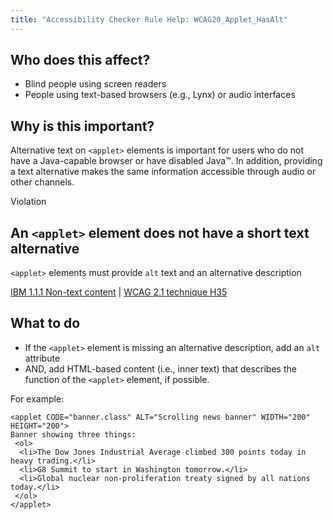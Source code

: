 ```yaml
---
title: "Accessibility Checker Rule Help: WCAG20_Applet_HasAlt"
---
```


<div className="toolHelp">
<Row>
<Column colLg={5} colMd={3} colSm={4} className="toolLeft">

## Who does this affect?

* Blind people using screen readers
* People using text-based browsers (e.g., Lynx) or audio interfaces

## Why is this important?

Alternative text on `<applet>` elements is important for users who do not have a Java-capable browser or have disabled Java™. In addition, providing a text alternative makes the same information accessible through audio or other channels.

</Column>
<Column colLg={11} colMd={5} colSm={4} className="toolMain">

<div className="level-violation">
Violation
</div>

## An `<applet>` element does not have a short text alternative
`<applet>` elements must provide `alt` text and an alternative description

[IBM 1.1.1 Non-text content](http://www.ibm.com/able/guidelines/ci162/non_text_content.html) | [WCAG 2.1 technique H35](https://www.w3.org/TR/WCAG20-TECHS/H35)

<div id="elementLocation">
</div>

## What to do

* If the `<applet>` element is missing an alternative description, add an `alt` attribute
* AND, add HTML-based content (i.e., inner text) that describes the function of the `<applet>` element, if possible.

For example:

```
<applet CODE="banner.class" ALT="Scrolling news banner" WIDTH="200" HEIGHT="200">
Banner showing three things:
 <ol>
  <li>The Dow Jones Industrial Average climbed 300 points today in heavy trading.</li>
  <li>G8 Summit to start in Washington tomorrow.</li>
  <li>Global nuclear non-proliferation treaty signed by all nations today.</li>
 </ol>
</applet>
```

</Column>
</Row>
</div>

